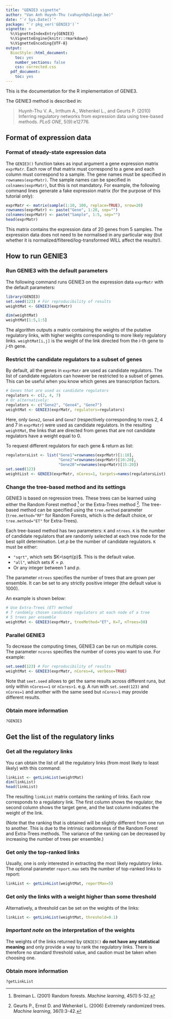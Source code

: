 ```yaml
---
title: "GENIE3 vignette"
author: "Van Anh Huynh-Thu (vahuynh@uliege.be)"
date: "`r Sys.Date()`"
package: "`r pkg_ver('GENIE3')`"
vignette: >
  %\VignetteIndexEntry{GENIE3}
  %\VignetteEngine{knitr::rmarkdown}
  %\VignetteEncoding{UTF-8}
output: 
  BiocStyle::html_document:
    toc: yes
    number_sections: false
    css: corrected.css
  pdf_document:
    toc: yes
---
```

This is the documentation for the R implementation of GENIE3.

The GENIE3 method is described in:

> Huynh-Thu V. A., Irrthum A., Wehenkel L., and Geurts P. (2010) Inferring regulatory networks from expression data using tree-based methods. *PLoS ONE*, 5(9):e12776.

## Format of expression data

### Format of steady-state expression data

The `GENIE3()` function takes as input argument a gene expression matrix `exprMatr`. Each row of that matrix must correspond to a gene and each column must correspond to a sample. The gene names must be specified in `rownames(exprMatr)`. The sample names can be specified in `colnames(exprMatr)`, but this is not mandatory. For example, the following command lines generate a fake expression matrix (for the purpose of this tutorial only):

```r
exprMatr <- matrix(sample(1:10, 100, replace=TRUE), nrow=20)
rownames(exprMatr) <- paste("Gene", 1:20, sep="")
colnames(exprMatr) <- paste("Sample", 1:5, sep="")
head(exprMatr)
```

This matrix contains the expression data of 20 genes from 5 samples. The expression data does not need to be normalised in any particular way (but whether it is normalized/filtered/log-transformed WILL affect the results!). 

## How to run GENIE3

### Run GENIE3 with the default parameters

The following command runs GENIE3 on the expression data `exprMatr` with the default parameters:

```r
library(GENIE3)
set.seed(123) # For reproducibility of results
weightMat <- GENIE3(exprMatr)
```
```r
dim(weightMat)
weightMat[1:5,1:5]
```

The algorithm outputs a matrix containing the weights of the putative regulatory links, with higher weights corresponding to more likely regulatory links. `weightMat[i,j]` is the weight of the link directed from the $i$-th gene to $j$-th gene.

### Restrict the candidate regulators to a subset of genes

By default, all the genes in `exprMatr` are used as candidate regulators. The list of candidate regulators can however be restricted to a subset of genes. This can be useful when you know which genes are transcription factors.

```r
# Genes that are used as candidate regulators
regulators <- c(2, 4, 7)
# Or alternatively:
regulators <- c("Gene2", "Gene4", "Gene7")
weightMat <- GENIE3(exprMatr, regulators=regulators)
```

Here, only `Gene2`, `Gene4` and `Gene7` (respectively corresponding to rows 2, 4 and 7 in `exprMatr`) were used as candidate regulators. In the resulting `weightMat`, the links that are directed from genes that are not candidate regulators have a weight equal to 0.

To request different regulators for each gene & return as list:
```r
regulatorsList <- list("Gene1"=rownames(exprMatr)[1:10],
                       "Gene2"=rownames(exprMatr)[10:20],
                       "Gene20"=rownames(exprMatr)[15:20])
set.seed(123)
weightList <- GENIE3(exprMatr, nCores=1, targets=names(regulatorsList), regulators=regulatorsList, returnMatrix=FALSE)
```


### Change the tree-based method and its settings

GENIE3 is based on regression trees. These trees can be learned using either the Random Forest method ^[Breiman L. (2001) Random forests. *Machine learning*, 45(1):5-32.] or the Extra-Trees method ^[Geurts P., Ernst D. and Wehenkel L. (2006) Extremely randomized trees. *Machine learning*, 36(1):3-42.]. The tree-based method can be specified using the `tree.method` parameter (`tree.method="RF"` for Random Forests, which is the default choice, or `tree.method="ET"` for Extra-Trees).

Each tree-based method has two parameters: `K`  and `ntrees`. `K` is the number of candidate regulators that are randomly selected at each tree node for the best split determination. Let $p$ be the number of candidate regulators. `K` must be either:

* `"sqrt"`, which sets $K=\sqrt{p}$. This is the default value.
* `"all"`, which sets $K=p$.
* Or any integer between $1$ and $p$.

The parameter `ntrees` specifies the number of trees that are grown per ensemble. It can be set to any strictly positive integer (the default value is 1000).

An example is shown below:


```r
# Use Extra-Trees (ET) method
# 7 randomly chosen candidate regulators at each node of a tree
# 5 trees per ensemble
weightMat <- GENIE3(exprMatr, treeMethod="ET", K=7, nTrees=50)
```


### Parallel GENIE3

To decrease the computing times, GENIE3 can be run on multiple cores. The parameter `ncores` specifies the number of cores you want to use. For example:

```r
set.seed(123) # For reproducibility of results
weightMat <- GENIE3(exprMatr, nCores=4, verbose=TRUE)
```

Note that `seet.seed` allows to get the same results across different runs, but only within `nCores==1` or `nCores>1`. e.g. A run with `set.seed(123)` and `nCores=1` and another with the same seed but `nCores>1` may provide different results.


### Obtain more information

```r
?GENIE3
```


## Get the list of the regulatory links

### Get all the regulatory links

You can obtain the list of all the regulatory links (from most likely to least likely) with this command:

```r
linkList <- getLinkList(weightMat)
dim(linkList)
head(linkList)
```

The resulting `linkList` matrix contains the ranking of links. Each row corresponds to a regulatory link. The first column shows the regulator, the second column shows the target gene, and the last column indicates the weight of the link.

(Note that the ranking that is obtained will be slightly different from one run to another. This is due to the intrinsic randomness of the Random Forest and Extra-Trees methods. The variance of the ranking can be decreased by increasing the number of trees per ensemble.)


### Get only the top-ranked links

Usually, one is only interested in extracting the most likely regulatory links. The optional parameter `report.max` sets the number of top-ranked links to report:

```r
linkList <- getLinkList(weightMat, reportMax=5)
```


### Get only the links with a weight higher than some threshold

Alternatively, a threshold can be set on the weights of the links:

```r
linkList <- getLinkList(weightMat, threshold=0.1)
```

### *Important note* on the interpretation of the weights
The weights of the links returned by `GENIE3()` **do not have any statistical meaning** and only provide a way to rank the regulatory links. There is therefore no standard threshold value, and caution must be taken when choosing one.

### Obtain more information

```
?getLinkList
```
